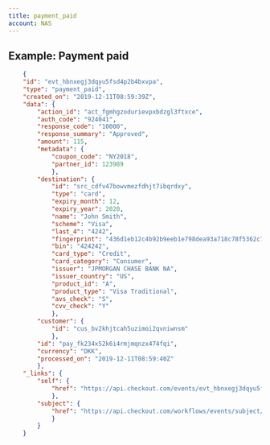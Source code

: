 ```yaml
---
title: payment_paid
account: NAS
---
```


## Example: Payment paid

```json
    {
    "id": "evt_hbnxegj3dqyu5fsd4p2b4bxvpa",
    "type": "payment_paid",
    "created_on": "2019-12-11T08:59:39Z",
    "data": {
        "action_id": "act_fgmhgzodurievpxbdzgl3ftxce",
        "auth_code": "924041",
        "response_code": "10000",
        "response_summary": "Approved",
        "amount": 115,
        "metadata": {
            "coupon_code": "NY2018",
            "partner_id": 123989
            },
        "destination": {
            "id": "src_cdfv47bowvmezfdhjt7ibqrdxy",
            "type": "card",
            "expiry_month": 12,
            "expiry_year": 2020,
            "name": "John Smith",
            "scheme": "Visa",
            "last_4": "4242",
            "fingerprint": "436d1eb12c4b92b9eeb1e798dea93a718c78f5362c7fb5d84b51c72a869b6101",
            "bin": "424242",
            "card_type": "Credit",
            "card_category": "Consumer",
            "issuer": "JPMORGAN CHASE BANK NA",
            "issuer_country": "US",
            "product_id": "A",
            "product_type": "Visa Traditional",
            "avs_check": "S",
            "cvv_check": "Y"
            },
        "customer": {
            "id": "cus_bv2khjtcah5uzimoi2qvniwnsm"
            },
        "id": "pay_fk234x52k6i4rmjmqnzx474fqi",
        "currency": "DKK",
        "processed_on": "2019-12-11T08:59:40Z"
        },
    "_links": {
        "self": {
            "href": "https://api.checkout.com/events/evt_hbnxegj3dqyu5fsd4p2b4bxvpa"
            },
        "subject": {
            "href": "https://api.checkout.com/workflows/events/subject/pay_jlfj2ful7z3u5lbykhy5lzezvm"
            }
        }
    }
```

